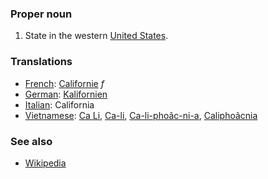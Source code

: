 ===Proper noun===
#State in the western [[United States]].

===Translations===
*[[French]]: [[Californie]] ''f''
*[[German]]: [[Kalifornien]]
*[[Italian]]: California
*[[Vietnamese]]: [[Ca Li]], [[Ca-li]], [[Ca-li-phoãc-ni-a]], [[Caliphoãcnia]]

=== See also ===
*[[w:California|Wikipedia]]